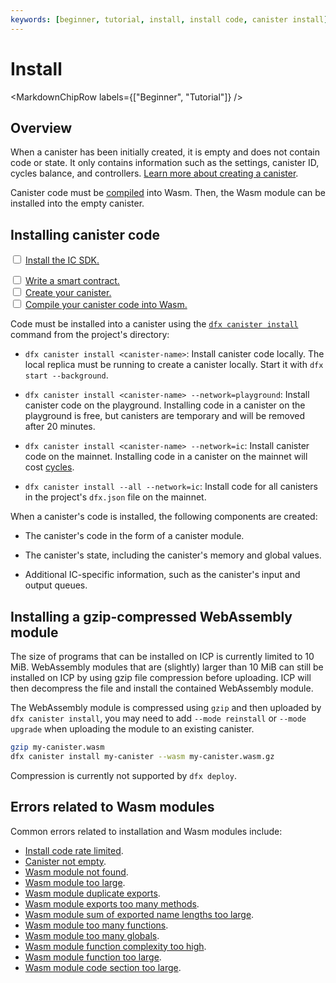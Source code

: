 ```yaml
---
keywords: [beginner, tutorial, install, install code, canister install]
---
```



# Install

<MarkdownChipRow labels={["Beginner", "Tutorial"]} />

## Overview

When a <GlossaryTooltip>canister</GlossaryTooltip> has been initially created, it is empty and does not contain code or state. It only contains information such as the settings, canister ID, cycles balance, and controllers. [Learn more about creating a canister](/docs/current/developer-docs/smart-contracts/create).

Canister code must be [compiled](/docs/current/developer-docs/smart-contracts/compile) into Wasm. Then, the Wasm module can be installed into the empty canister. 

## Installing canister code

<Tabs>
<TabItem value="prereq" label="Prerequisites" default>

<input type="checkbox"/> <a href="/docs/current/developer-docs/getting-started/install">Install the IC SDK.</a>
<div>
</div>
<input type="checkbox"/> <a href="/docs/current/developer-docs/smart-contracts/write/overview">Write a smart contract.</a>
<div>
</div>
<input type="checkbox"/> <a href="/docs/current/developer-docs/smart-contracts/create">Create your canister.</a>
<div>
</div>
<input type="checkbox"/> <a href="/docs/current/developer-docs/smart-contracts/compile">Compile your canister code into Wasm.</a>

</TabItem>
</Tabs>

Code must be installed into a canister using the [`dfx canister install`](/docs/current/developer-docs/developer-tools/cli-tools/cli-reference/dfx-canister#dfx-canister-install) command from the project's directory:

- `dfx canister install <canister-name>`: Install canister code locally. The local replica must be running to create a canister locally. Start it with `dfx start --background`.

- `dfx canister install <canister-name> --network=playground`: Install canister code on the playground. Installing code in a canister on the playground is free, but canisters are temporary and will be removed after 20 minutes.

- `dfx canister install <canister-name> --network=ic`: Install canister code on the mainnet. Installing code in a canister on the mainnet will cost [cycles](/docs/current/developer-docs/gas-cost).

- `dfx canister install --all --network=ic`: Install code for all canisters in the project's `dfx.json` file on the mainnet.

When a canister's code is installed, the following components are created:

- The canister's code in the form of a canister module.

- The canister's state, including the canister's memory and global values.

- Additional IC-specific information, such as the canister's input and output queues.

## Installing a gzip-compressed WebAssembly module

The size of programs that can be installed on ICP is currently limited to 10 MiB.
WebAssembly modules that are (slightly) larger than 10 MiB can still be installed on ICP by using gzip file compression before uploading. ICP will then decompress the file and install the contained WebAssembly module.

The WebAssembly module is compressed using `gzip` and then uploaded by `dfx canister install`, you may need to add `--mode reinstall` or `--mode upgrade` when uploading the module to an existing canister.

``` bash
gzip my-canister.wasm
dfx canister install my-canister --wasm my-canister.wasm.gz
```

Compression is currently not supported by `dfx deploy`.

## Errors related to Wasm modules

Common errors related to installation and Wasm modules include:

- [Install code rate limited](/docs/current/references/execution-errors#install-code-rate-limited).
- [Canister not empty](/docs/current/references/execution-errors#canister-not-empty).
- [Wasm module not found](/docs/current/references/execution-errors#wasm-module-not-found).
- [Wasm module too large](/docs/current/references/execution-errors#wasm-module-too-large).
- [Wasm module duplicate exports](/docs/current/references/execution-errors#wasm-module-duplicate-exports).
- [Wasm module exports too many methods](/docs/current/references/execution-errors#wasm-module-exports-too-many-methods).
- [Wasm module sum of exported name lengths too large](/docs/current/references/execution-errors#wasm-module-sum-of-exported-name-lengths-too-large).
- [Wasm module too many functions](/docs/current/references/execution-errors#wasm-module-too-many-functions).
- [Wasm module too many globals](/docs/current/references/execution-errors#wasm-module-too-many-globals).
- [Wasm module function complexity too high](/docs/current/references/execution-errors#wasm-module-function-complexity-too-high).
- [Wasm module function too large](/docs/current/references/execution-errors#wasm-module-function-too-large).
- [Wasm module code section too large](/docs/current/references/execution-errors#wasm-module-code-section-too-large).
